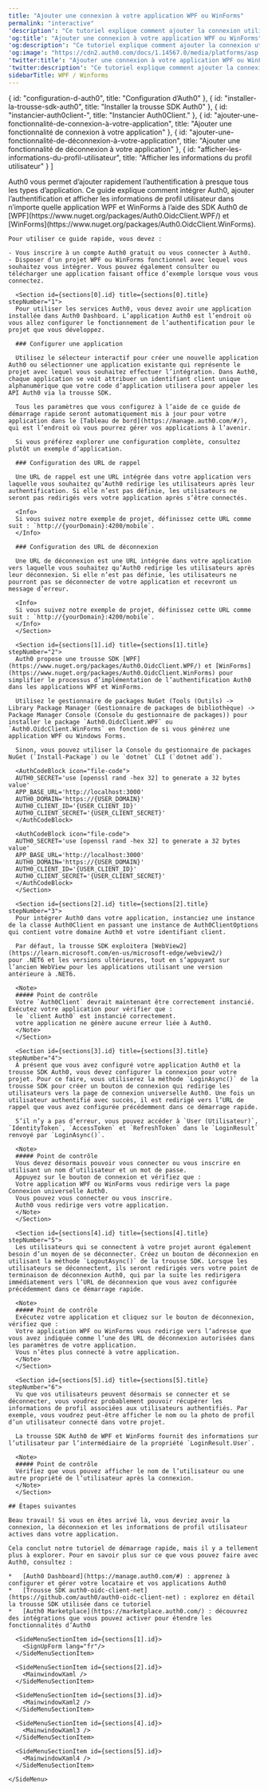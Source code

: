 ```yaml
---
title: "Ajouter une connexion à votre application WPF ou WinForms"
permalink: "interactive"
'description': "Ce tutoriel explique comment ajouter la connexion utilisateur avec Auth0 à une application WPF et WinForms."
'og:title': "Ajouter une connexion à votre application WPF ou WinForms"
'og:description': "Ce tutoriel explique comment ajouter la connexion utilisateur avec Auth0 à une application WPF et WinForms."
'og:image': "https://cdn2.auth0.com/docs/1.14567.0/media/platforms/asp.png"
'twitter:title': "Ajouter une connexion à votre application WPF ou WinForms"
'twitter:description': "Ce tutoriel explique comment ajouter la connexion utilisateur avec Auth0 à une application WPF et WinForms."
sidebarTitle: WPF / Winforms
---
```



  { id: "configuration-d-auth0", title: "Configuration d’Auth0" },
  { id: "installer-la-trousse-sdk-auth0", title: "Installer la trousse SDK Auth0" },
  { id: "instancier-auth0client-", title: "Instancier Auth0Client." },
  { id: "ajouter-une-fonctionnalité-de-connexion-à-votre-application", title: "Ajouter une fonctionnalité de connexion à votre application" },
  { id: "ajouter-une-fonctionnalité-de-déconnexion-à-votre-application", title: "Ajouter une fonctionnalité de déconnexion à votre application" },
  { id: "afficher-les-informations-du-profil-utilisateur", title: "Afficher les informations du profil utilisateur" }
]

<Recipe>
  <Content>
    Auth0 vous permet d’ajouter rapidement l’authentification à presque tous les types d’application. Ce guide explique comment intégrer Auth0, ajouter l’authentification et afficher les informations de profil utilisateur dans n’importe quelle application WPF et WinForms à l’aide des SDK Auth0 de [WPF](https://www.nuget.org/packages/Auth0.OidcClient.WPF/) et [WinForms](https://www.nuget.org/packages/Auth0.OidcClient.WinForms).

    Pour utiliser ce guide rapide, vous devez :

    - Vous inscrire à un compte Auth0 gratuit ou vous connecter à Auth0.
    - Disposer d’un projet WPF ou WinForms fonctionnel avec lequel vous souhaitez vous intégrer. Vous pouvez également consulter ou télécharger une application faisant office d’exemple lorsque vous vous connectez.

      <Section id={sections[0].id} title={sections[0].title} stepNumber="1">
      Pour utiliser les services Auth0, vous devez avoir une application installée dans Auth0 Dashboard. L’application Auth0 est l’endroit où vous allez configurer le fonctionnement de l’authentification pour le projet que vous développez.

      ### Configurer une application

      Utilisez le sélecteur interactif pour créer une nouvelle application Auth0 ou sélectionner une application existante qui représente le projet avec lequel vous souhaitez effectuer l’intégration. Dans Auth0, chaque application se voit attribuer un identifiant client unique alphanumérique que votre code d’application utilisera pour appeler les API Auth0 via la trousse SDK.

      Tous les paramètres que vous configurez à l’aide de ce guide de démarrage rapide seront automatiquement mis à jour pour votre application dans le [Tableau de bord](https://manage.auth0.com/#/), qui est l’endroit où vous pourrez gérer vos applications à l’avenir.

      Si vous préférez explorer une configuration complète, consultez plutôt un exemple d’application.

      ### Configuration des URL de rappel

      Une URL de rappel est une URL intégrée dans votre application vers laquelle vous souhaitez qu’Auth0 redirige les utilisateurs après leur authentification. Si elle n’est pas définie, les utilisateurs ne seront pas redirigés vers votre application après s’être connectés.

      <Info>
      Si vous suivez notre exemple de projet, définissez cette URL comme suit : `http://{yourDomain}:4200/mobile`.
      </Info>

      ### Configuration des URL de déconnexion

      Une URL de déconnexion est une URL intégrée dans votre application vers laquelle vous souhaitez qu’Auth0 redirige les utilisateurs après leur déconnexion. Si elle n’est pas définie, les utilisateurs ne pourront pas se déconnecter de votre application et recevront un message d’erreur.

      <Info>
      Si vous suivez notre exemple de projet, définissez cette URL comme suit : `http://{yourDomain}:4200/mobile`.
      </Info>
      </Section>

      <Section id={sections[1].id} title={sections[1].title} stepNumber="2">
      Auth0 propose une trousse SDK [WPF](https://www.nuget.org/packages/Auth0.OidcClient.WPF/) et [WinForms](https://www.nuget.org/packages/Auth0.OidcClient.WinForms) pour simplifier le processus d’implémentation de l’authentification Auth0 dans les applications WPF et WinForms.

      Utilisez le gestionnaire de packages NuGet (Tools (Outils) -> Library Package Manager (Gestionnaire de packages de bibliothèque) -> Package Manager Console (Console du gestionnaire de packages)) pour installer le package `Auth0.OidcClient.WPF` ou `Auth0.OidcClient.WinForms` en fonction de si vous générez une application WPF ou Windows Forms.

      Sinon, vous pouvez utiliser la Console du gestionnaire de packages NuGet (`Install-Package`) ou le `dotnet` CLI (`dotnet add`).

      <AuthCodeBlock icon="file-code">
      AUTH0_SECRET='use [openssl rand -hex 32] to generate a 32 bytes value'
      APP_BASE_URL='http://localhost:3000'
      AUTH0_DOMAIN='https://{USER_DOMAIN}'
      AUTH0_CLIENT_ID='{USER_CLIENT_ID}'
      AUTH0_CLIENT_SECRET='{USER_CLIENT_SECRET}'
      </AuthCodeBlock>

      <AuthCodeBlock icon="file-code">
      AUTH0_SECRET='use [openssl rand -hex 32] to generate a 32 bytes value'
      APP_BASE_URL='http://localhost:3000'
      AUTH0_DOMAIN='https://{USER_DOMAIN}'
      AUTH0_CLIENT_ID='{USER_CLIENT_ID}'
      AUTH0_CLIENT_SECRET='{USER_CLIENT_SECRET}'
      </AuthCodeBlock>
      </Section>

      <Section id={sections[2].id} title={sections[2].title} stepNumber="3">
      Pour intégrer Auth0 dans votre application, instanciez une instance de la classe Auth0Client en passant une instance de Auth0ClientOptions qui contient votre domaine Auth0 et votre identifiant client.

      Par défaut, la trousse SDK exploitera [WebView2](https://learn.microsoft.com/en-us/microsoft-edge/webview2/) pour .NET6 et les versions ultérieures, tout en s’appuyant sur l’ancien WebView pour les applications utilisant une version antérieure à .NET6.

      <Note>
      ##### Point de contrôle
      Votre `Auth0Client` devrait maintenant être correctement instancié. Exécutez votre application pour vérifier que :
      le `client Auth0` est instancié correctement.
      votre application ne génère aucune erreur liée à Auth0.
      </Note>
      </Section>

      <Section id={sections[3].id} title={sections[3].title} stepNumber="4">
      À présent que vous avez configuré votre application Auth0 et la trousse SDK Auth0, vous devez configurer la connexion pour votre projet. Pour ce faire, vous utiliserez la méthode `LoginAsync()` de la trousse SDK pour créer un bouton de connexion qui redirige les utilisateurs vers la page de connexion universelle Auth0. Une fois un utilisateur authentifié avec succès, il est redirigé vers l’URL de rappel que vous avez configurée précédemment dans ce démarrage rapide.

      S’il n’y a pas d’erreur, vous pouvez accéder à `User (Utilisateur)`, `IdentityToken`, `AccessToken` et `RefreshToken` dans le `LoginResult` renvoyé par `LoginAsync()`.

      <Note>
      ##### Point de contrôle
      Vous devez désormais pouvoir vous connecter ou vous inscrire en utilisant un nom d’utilisateur et un mot de passe.
      Appuyez sur le bouton de connexion et vérifiez que :
      Votre application WPF ou WinForms vous redirige vers la page Connexion universelle Auth0.
      Vous pouvez vous connecter ou vous inscrire.
      Auth0 vous redirige vers votre application.
      </Note>
      </Section>

      <Section id={sections[4].id} title={sections[4].title} stepNumber="5">
      Les utilisateurs qui se connectent à votre projet auront également besoin d’un moyen de se déconnecter. Créez un bouton de déconnexion en utilisant la méthode `LogoutAsync()` de la trousse SDK. Lorsque les utilisateurs se déconnectent, ils seront redirigés vers votre point de terminaison de déconnexion Auth0, qui par la suite les redirigera immédiatement vers l’URL de déconnexion que vous avez configurée précédemment dans ce démarrage rapide.

      <Note>
      ##### Point de contrôle
      Exécutez votre application et cliquez sur le bouton de déconnexion, vérifiez que :
      Votre application WPF ou WinForms vous redirige vers l’adresse que vous avez indiquée comme l’une des URL de déconnexion autorisées dans les paramètres de votre application.
      Vous n’êtes plus connecté à votre application.
      </Note>
      </Section>

      <Section id={sections[5].id} title={sections[5].title} stepNumber="6">
      Vu que vos utilisateurs peuvent désormais se connecter et se déconnecter, vous voudrez probablement pouvoir récupérer les informations de profil associées aux utilisateurs authentifiés. Par exemple, vous voudrez peut-être afficher le nom ou la photo de profil d’un utilisateur connecté dans votre projet.

      La trousse SDK Auth0 de WPF et WinForms fournit des informations sur l’utilisateur par l’intermédiaire de la propriété `LoginResult.User`.

      <Note>
      ##### Point de contrôle
      Vérifiez que vous pouvez afficher le nom de l’utilisateur ou une autre propriété de l’utilisateur après la connexion.
      </Note>
      </Section>

    ## Étapes suivantes

    Beau travail! Si vous en êtes arrivé là, vous devriez avoir la connexion, la déconnexion et les informations de profil utilisateur actives dans votre application.

    Cela conclut notre tutoriel de démarrage rapide, mais il y a tellement plus à explorer. Pour en savoir plus sur ce que vous pouvez faire avec Auth0, consultez :

    *   [Auth0 Dashboard](https://manage.auth0.com/#) : apprenez à configurer et gérer votre locataire et vos applications Auth0
    *   [Trousse SDK auth0-oidc-client-net](https://github.com/auth0/auth0-oidc-client-net) : explorez en détail la trousse SDK utilisée dans ce tutoriel
    *   [Auth0 Marketplace](https://marketplace.auth0.com/) : découvrez des intégrations que vous pouvez activer pour étendre les fonctionnalités d’Auth0
  </Content>

  <SideMenu sections={sections}>
      <SideMenuSectionItem id={sections[0].id}>
        <SignUpForm lang="fr"/>
      </SideMenuSectionItem>

      <SideMenuSectionItem id={sections[1].id}>
        <SignUpForm lang="fr"/>
      </SideMenuSectionItem>

      <SideMenuSectionItem id={sections[2].id}>
        <MainwindowXaml />
      </SideMenuSectionItem>

      <SideMenuSectionItem id={sections[3].id}>
        <MainwindowXaml2 />
      </SideMenuSectionItem>

      <SideMenuSectionItem id={sections[4].id}>
        <MainwindowXaml3 />
      </SideMenuSectionItem>

      <SideMenuSectionItem id={sections[5].id}>
        <MainwindowXaml4 />
      </SideMenuSectionItem>

    </SideMenu>
</Recipe>
